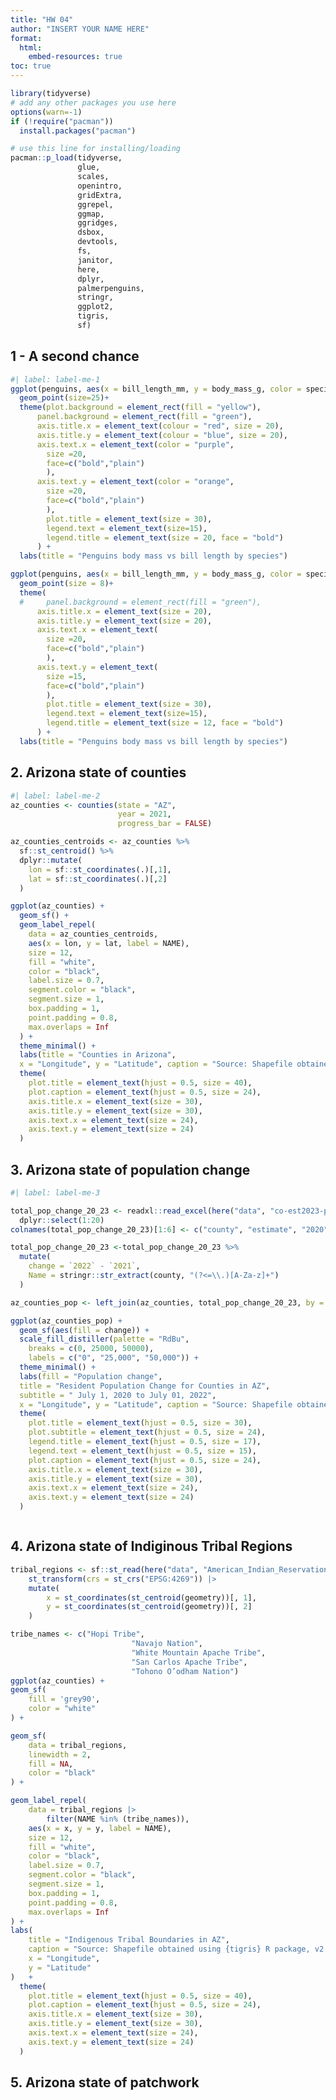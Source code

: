 ```yaml
---
title: "HW 04"
author: "INSERT YOUR NAME HERE"
format:
  html:
    embed-resources: true
toc: true
---
```


```r
library(tidyverse)
# add any other packages you use here
options(warn=-1)
if (!require("pacman")) 
  install.packages("pacman")

# use this line for installing/loading
pacman::p_load(tidyverse,
               glue,
               scales,
               openintro,
               gridExtra,
               ggrepel,
               ggmap,
               ggridges,
               dsbox,
               devtools,
               fs,
               janitor,
               here,
               dplyr,
               palmerpenguins,
               stringr,
               ggplot2,
               tigris,
               sf) 
```

## 1 - A second chance

```r
#| label: label-me-1
ggplot(penguins, aes(x = bill_length_mm, y = body_mass_g, color = species)) +
  geom_point(size=25)+
  theme(plot.background = element_rect(fill = "yellow"),
      panel.background = element_rect(fill = "green"),
      axis.title.x = element_text(colour = "red", size = 20),
      axis.title.y = element_text(colour = "blue", size = 20),
      axis.text.x = element_text(color = "purple", 
        size =20, 
        face=c("bold","plain")
        ),
      axis.text.y = element_text(color = "orange", 
        size =20, 
        face=c("bold","plain")
        ),
        plot.title = element_text(size = 30),
        legend.text = element_text(size=15),
        legend.title = element_text(size = 20, face = "bold")
      ) + 
  labs(title = "Penguins body mass vs bill length by species")
```

```r
ggplot(penguins, aes(x = bill_length_mm, y = body_mass_g, color = species)) +
  geom_point(size = 8)+
  theme(
  #     panel.background = element_rect(fill = "green"),
      axis.title.x = element_text(size = 20),
      axis.title.y = element_text(size = 20),
      axis.text.x = element_text(
        size =20, 
        face=c("bold","plain")
        ),
      axis.text.y = element_text( 
        size =15, 
        face=c("bold","plain")
        ),
        plot.title = element_text(size = 30),
        legend.text = element_text(size=15),
        legend.title = element_text(size = 12, face = "bold")
      ) + 
  labs(title = "Penguins body mass vs bill length by species")
```

## 2. Arizona state of counties

```r
#| label: label-me-2
az_counties <- counties(state = "AZ",
                        year = 2021,
                        progress_bar = FALSE)
```

```r
az_counties_centroids <- az_counties %>%
  sf::st_centroid() %>%
  dplyr::mutate(
    lon = sf::st_coordinates(.)[,1],
    lat = sf::st_coordinates(.)[,2]
  )
```

```r
ggplot(az_counties) +
  geom_sf() +
  geom_label_repel(
    data = az_counties_centroids,
    aes(x = lon, y = lat, label = NAME),
    size = 12,
    fill = "white",
    color = "black",
    label.size = 0.7,
    segment.color = "black",
    segment.size = 1, 
    box.padding = 1,
    point.padding = 0.8,
    max.overlaps = Inf
  ) +
  theme_minimal() +
  labs(title = "Counties in Arizona",
  x = "Longitude", y = "Latitude", caption = "Source: Shapefile obtained using {tigris} R package, v2.0.1") +
  theme(
    plot.title = element_text(hjust = 0.5, size = 40),
    plot.caption = element_text(hjust = 0.5, size = 24),
    axis.title.x = element_text(size = 30),
    axis.title.y = element_text(size = 30),
    axis.text.x = element_text(size = 24),
    axis.text.y = element_text(size = 24)
  )
```

## 3. Arizona state of population change

```r
#| label: label-me-3

total_pop_change_20_23 <- readxl::read_excel(here("data", "co-est2023-pop-04.xlsx"), skip = 4) %>%
  dplyr::select(1:20)
colnames(total_pop_change_20_23)[1:6] <- c("county", "estimate", "2020", "2021", "2022", "2023")

```

```r
total_pop_change_20_23 <-total_pop_change_20_23 %>%
  mutate(
    change = `2022` - `2021`,
    Name = stringr::str_extract(county, "(?<=\\.)[A-Za-z]+")
  )
```

```r
az_counties_pop <- left_join(az_counties, total_pop_change_20_23, by = "Name")
```

```r
ggplot(az_counties_pop) + 
  geom_sf(aes(fill = change)) +
  scale_fill_distiller(palette = "RdBu",
    breaks = c(0, 25000, 50000),
    labels = c("0", "25,000", "50,000")) + 
  theme_minimal() +
  labs(fill = "Population change", 
  title = "Resident Population Change for Counties in AZ", 
  subtitle = " July 1, 2020 to July 01, 2022",
  x = "Longitude", y = "Latitude", caption = "Source: Shapefile obtained using {tigris} R package, v2.0.1 \n population change data from the US Census Bureau") +
  theme(
    plot.title = element_text(hjust = 0.5, size = 30),
    plot.subtitle = element_text(hjust = 0.5, size = 24),
    legend.title = element_text(hjust = 0.5, size = 17),
    legend.text = element_text(hjust = 0.5, size = 15),
    plot.caption = element_text(hjust = 0.5, size = 24),
    axis.title.x = element_text(size = 30),
    axis.title.y = element_text(size = 30),
    axis.text.x = element_text(size = 24),
    axis.text.y = element_text(size = 24)
  ) 



```

## 4. Arizona state of Indiginous Tribal Regions

```r
tribal_regions <- sf::st_read(here("data", "American_Indian_Reservations_in_Arizona.shp")) |>
    st_transform(crs = st_crs("EPSG:4269")) |>
    mutate(
        x = st_coordinates(st_centroid(geometry))[, 1],
        y = st_coordinates(st_centroid(geometry))[, 2]
    )

```

```r
tribe_names <- c("Hopi Tribe", 
                           "Navajo Nation", 
                           "White Mountain Apache Tribe", 
                           "San Carlos Apache Tribe", 
                           "Tohono O’odham Nation")
ggplot(az_counties) +
geom_sf(
    fill = 'grey90', 
    color = "white"
) +

geom_sf(
    data = tribal_regions, 
    linewidth = 2, 
    fill = NA, 
    color = "black"
) +

geom_label_repel(
    data = tribal_regions |>     
        filter(NAME %in% (tribe_names)),
    aes(x = x, y = y, label = NAME),
    size = 12,
    fill = "white",
    color = "black",
    label.size = 0.7,
    segment.color = "black",
    segment.size = 1, 
    box.padding = 1,
    point.padding = 0.8,
    max.overlaps = Inf
) +
labs(
    title = "Indigenous Tribal Boundaries in AZ",
    caption = "Source: Shapefile obtained using {tigris} R package, v2.2.1\nIndigenous Tribe Shapefile obtained from AZGeo Data",
    x = "Longitude",
    y = "Latitude"
)   +
  theme(
    plot.title = element_text(hjust = 0.5, size = 40),
    plot.caption = element_text(hjust = 0.5, size = 24),
    axis.title.x = element_text(size = 30),
    axis.title.y = element_text(size = 30),
    axis.text.x = element_text(size = 24),
    axis.text.y = element_text(size = 24)
  )
```

## 5. Arizona state of patchwork
```r

```